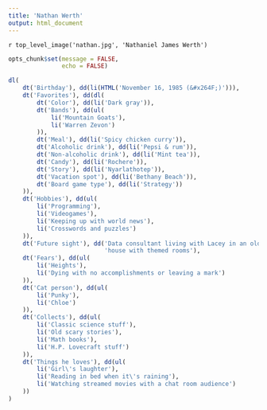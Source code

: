 ```yaml
---
title: 'Nathan Werth'
output: html_document
---
```


`r top_level_image('nathan.jpg', 'Nathaniel James Werth')`

```r
opts_chunk$set(message = FALSE,
               echo = FALSE)

dl(
    dt('Birthday'), dd(li(HTML('November 16, 1985 (&#x264F;)'))),
    dt('Favorites'), dd(dl(
        dt('Color'), dd(li('Dark gray')),
        dt('Bands'), dd(ul(
            li('Mountain Goats'),
            li('Warren Zevon')
        )),
        dt('Meal'), dd(li('Spicy chicken curry')),
        dt('Alcoholic drink'), dd(li('Pepsi & rum')),
        dt('Non-alcoholic drink'), dd(li('Mint tea')),
        dt('Candy'), dd(li('Rochere')),
        dt('Story'), dd(li('Nyarlathotep')),
        dt('Vacation spot'), dd(li('Bethany Beach')),
        dt('Board game type'), dd(li('Strategy'))
    )),
    dt('Hobbies'), dd(ul(
        li('Programming'),
        li('Videogames'),
        li('Keeping up with world news'),
        li('Crosswords and puzzles')
    )),
    dt('Future sight'), dd('Data consultant living with Lacey in an older',
                           'house with themed rooms'),
    dt('Fears'), dd(ul(
        li('Heights'),
        li('Dying with no accomplishments or leaving a mark')
    )),
    dt('Cat person'), dd(ul(
        li('Punky'),
        li('Chloe')
    )),
    dt('Collects'), dd(ul(
        li('Classic science stuff'),
        li('Old scary stories'),
        li('Math books'),
        li('H.P. Lovecraft stuff')
    )),
    dt('Things he loves'), dd(ul(
        li('Girl\'s laughter'),
        li('Reading in bed when it\'s raining'),
        li('Watching streamed movies with a chat room audience')
    ))
)
```
